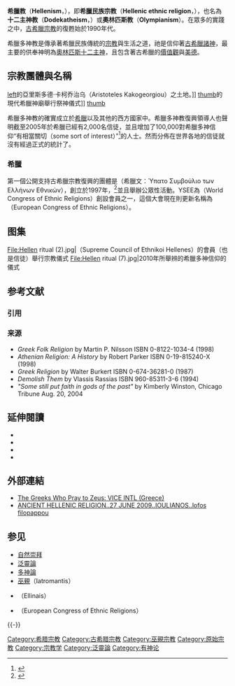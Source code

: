 {{Newsrelease|time=2021-08-31T00:59:12+00:00}}
{{古希臘宗教}}
'''希臘教'''（'''Hellenism'''，{{lang-el|'''Ἑλληνισμός'''}}），即'''希臘民族宗教'''（'''Hellenic ethnic religion'''，{{lang-el|'''Ἑλληνικὴ εθνική θρησκεία'''}}），也名為'''十二主神教'''（'''Dodekatheism'''，{{lang-el|'''Δωδεκαθεϊσμός'''}}）或'''奧林匹斯教'''（'''Olympianism'''）。在眾多的{{link-en|多神信仰復興主義|polytheistic reconstructionism}}實踐之中，[[古希臘宗教|古希臘宗教]]的復甦始於1990年代。

希臘多神教是傳承著希臘民族傳統的[[古希臘宗教|宗教]]與生活之道，祂是信仰著[[古希臘諸神|古希臘諸神]]，最主要的供奉神明為[[奧林匹斯十二主神|奧林匹斯十二主神]]，且包含著古希臘的[[價值觀|價值觀]]與[[美德|美德]]。

== 宗教團體與名稱 ==
[[圖像:Hellen_temple_in_Thessaloniki,_Greece.png|left]]的亞里斯多德·卡柯乔治乌（Aristoteles Kakogeorgiou）之土地。]]
[[圖像:Ritual_at_Thessaloniki_Hellen_temple.png|thumb]]的現代希臘神廟舉行祭神儀式]]
[[圖像:YSEE_Hellenic_priest_(reading).png|thumb]]

希臘多神教的{{link-en|多神信仰復興主義|polytheistic reconstructionism}}確實成立於[[希臘|希臘]]以及其他的西方國家中。希臘多神教復興領導人也聲明截至2005年於希臘已經有2,000名信徒，並且增加了100,000對希臘多神信仰“有相當關切（some sort of interest）”<ref>{{Cite web|title=Letter From Greece: The Gods Return to Olympus - Archaeology Magazine Archive|url=https://archive.archaeology.org/0501/abstracts/letter.html|accessdate=2020-08-21|work=archive.archaeology.org|archive-date=2012-11-05|archive-url=https://web.archive.org/web/20121105090947/http://www.archaeology.org/0501/abstracts/letter.html|dead-url=no}}</ref>的人士。然而分佈在世界各地的信徒就沒有經過正式的統計了。

=== 希臘 ===
第一個公開支持古希臘宗教復興的團體是{{link-en|希臘民族最高理事會|Supreme Council of Ethnikoi Hellenes}}（希臘文：Ύπατο Συμβούλιο των Ελλήνων Εθνικών），創立於1997年，<ref>{{Cite web|title=Supreme Council of Ethnikoi Hellenes|url=http://www.ysee.gr/index-eng.php|accessdate=2020-08-21|work=www.ysee.gr|archive-date=2015-10-12|archive-url=https://web.archive.org/web/20151012092509/http://www.ysee.gr/index-eng.php|dead-url=no}}</ref>並且舉辦公眾性活動。YSEE為{{link-en|民族宗教世界大會|World Congress of Ethnic Religions}}（World Congress of Ethnic Religions）創設會員之一，這個大會現在則更新名稱為{{link-en|民族宗教歐洲大會|European Congress of Ethnic Religions}}（European Congress of Ethnic Religions）。

== 图集 ==
<gallery>
File:Hellen ritual (2).jpg|{{link-en|希臘民族最高理事會|Supreme Council of Ethnic Hellenes}}（Supreme Council of Ethnikoi Hellenes）的會員（也是信徒）舉行宗教儀式
File:Hellen ritual (7).jpg|2010年所舉辨的希臘多神信仰的儀式
</gallery>

== 参考文献 ==
=== 引用 ===
{{Reflist}}

=== 来源 ===
{{refbegin}}
* ''Greek Folk Religion'' by Martin P. Nilsson ISBN 0-8122-1034-4 (1998)
* ''Athenian Religion: A History'' by Robert Parker ISBN 0-19-815240-X (1998)
* ''Greek Religion'' by Walter Burkert ISBN 0-674-36281-0 (1987)
* ''Demolish Them'' by Vlassis Rassias ISBN 960-85311-3-6 (1994)
* ''"Some still put faith in gods of the past"'' by Kimberly Winston, Chicago Tribune Aug. 20, 2004
{{refend}}

== 延伸閱讀 ==
<div class="references-small">
* {{Cite book | last=Addey | first=Tim | title=The Seven Myths of the Soul | publisher=Prometheus Trust |year=2000 | isbn=978-1-898910-37-4}}
* {{Cite book | last=Addey | first=Tim | title=The Unfolding Wings: The Way of Perfection in the Platonic Tradition | publisher=Prometheus Trust | year=2003 | isbn=978-1-898910-41-1}}
* {{Cite book | last=Mikalson | first=Jon D | title=Ancient Greek Religion (Blackwell Ancient Religions) | publisher=Wiley-Blackwell | year=2004 | isbn=978-0-631-23223-0}}
* {{Cite book | last=Stone | first=Tom | title=Zeus: A Journey Through Greece in the Footsteps of a God | url=https://archive.org/details/zeusjourneythrou00ston | publisher=Bloomsbury USA | year=2008 | isbn=978-1-58234-518-5}}
</div>
== 外部連結 ==
* [https://www.youtube.com/watch?v=SBpNu4_TP9w#t=568 The Greeks Who Pray to Zeus: VICE INTL (Greece)] {{Wayback|url=https://www.youtube.com/watch?v=SBpNu4_TP9w#t=568 |date=20210211215053 }}
* [https://www.youtube.com/watch?v=eaWWlNH8LL8#t=139 ANCIENT HELLENIC RELIGION..27 JUNE 2009..IOULIANOS..lofos filopappou] {{Wayback|url=https://www.youtube.com/watch?v=eaWWlNH8LL8#t=139 |date=20200430101049 }}

== 参见 ==
{{Portal|希腊|宗教}}
*[[自然崇拜|自然崇拜]]
*[[泛靈論|泛靈論]]
*[[多神論|多神論]]
*[[巫覡_(古希臘)|巫覡]]（Iatromantis）
*{{link-en|艾爾里奈斯|Ellinais}}（Ellinais）
*{{link-en|民族宗教歐洲大會|European Congress of Ethnic Religions}}（European Congress of Ethnic Religions）

{{-}}
{{希臘神話諸神}}
{{希臘宗教}}
{{古希臘}}
{{宗教}}
[[Category:希腊宗教|Category:希腊宗教]]
[[Category:古希腊宗教|Category:古希腊宗教]]
[[Category:巫覡宗教|Category:巫覡宗教]]
[[Category:原始宗教|Category:原始宗教]]
[[Category:宗教学|Category:宗教学]]
[[Category:泛靈論|Category:泛靈論]]
[[Category:有神论|Category:有神论]]